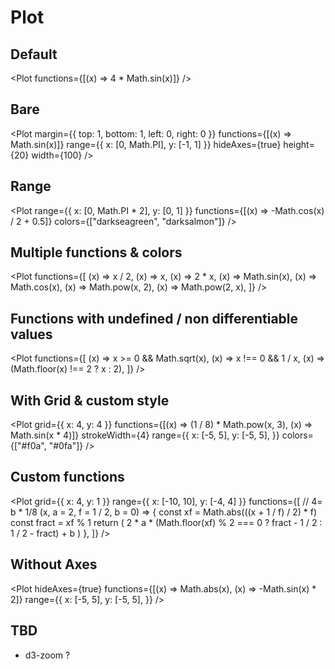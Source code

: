 
# Plot

## Default

<Plot functions={[(x) => 4 * Math.sin(x)]} />

## Bare

<Plot
  margin={{ top: 1, bottom: 1, left: 0, right: 0 }}
  functions={[(x) => Math.sin(x)]}
  range={{ x: [0, Math.PI], y: [-1, 1] }}
  hideAxes={true}
  height={20}
  width={100}
/>

## Range

<Plot
  range={{ x: [0, Math.PI * 2], y: [0, 1] }}
  functions={[(x) => -Math.cos(x) / 2 + 0.5]}
  colors={["darkseagreen", "darksalmon"]}
/>

## Multiple functions & colors

<Plot
  functions={[
    (x) => x / 2,
    (x) => x,
    (x) => 2 * x,
    (x) => Math.sin(x),
    (x) => Math.cos(x),
    (x) => Math.pow(x, 2),
    (x) => Math.pow(2, x),
  ]}
/>

## Functions with undefined / non differentiable values

<Plot
  functions={[
    (x) => x >= 0 && Math.sqrt(x),
    (x) => x !== 0 && 1 / x,
    (x) => (Math.floor(x) !== 2 ? x : 2),
  ]}
/>

## With Grid & custom style

<Plot
  grid={{ x: 4, y: 4 }}
  functions={[(x) => (1 / 8) * Math.pow(x, 3), (x) => Math.sin(x * 4)]}
  strokeWidth={4}
  range={{
    x: [-5, 5],
    y: [-5, 5],
  }}
  colors={["#f0a", "#0fa"]}
/>

## Custom functions

<Plot
  grid={{ x: 4, y: 1 }}
  range={{ x: [-10, 10], y: [-4, 4] }}
  functions={[
    // 4= b * 1/8
    (x, a = 2, f = 1 / 2, b = 0) => {
      const xf = Math.abs(((x + 1 / f) / 2) * f)
      const fract = xf % 1
      return (
        2 * a * (Math.floor(xf) % 2 === 0 ? fract - 1 / 2 : 1 / 2 - fract) + b
      )
    },
  ]}
/>

## Without Axes

<Plot
  hideAxes={true}
  functions={[(x) => Math.abs(x), (x) => -Math.sin(x) * 2]}
  range={{
    x: [-5, 5],
    y: [-5, 5],
  }}
/>

## TBD

- d3-zoom ?
